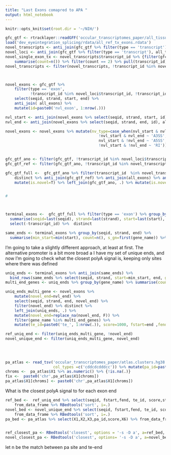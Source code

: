 ```yaml
---
title: "Last Exons comapred to APA "
output: html_notebook
---
```


```r
knitr::opts_knit$set(root.dir = '~/NIH/')

```



```r
gfc_gtf <- rtracklayer::readGFF('occular_transcriptomes_paper/all_tissues.combined.gtf')
load('dev_eyeintegration_splicing/rdata/all_ref_tx_exons.rdata')
novel_transcripts <- anti_join(gfc_gtf %>% filter(type == 'transcript'), all_transcripts) %>% filter(!grepl('TCONS', gene_name))
novel_loci <- anti_join(gfc_gtf %>% filter(type == 'transcript'), all_transcripts) %>% filter(grepl('TCONS', gene_name))
novel_single_exon_tx <- novel_transcripts$transcript_id %>% {filter(gfc_gtf, transcript_id  %in% .)} %>% group_by(transcript_id) %>%
    summarise(count=n()) %>% filter(count == 2) %>% pull(transcript_id) %>%  {filter(novel_transcripts, transcript_id %in% .)}
novel_transcripts <- filter(novel_transcripts, !transcript_id %in% novel_single_exon_tx$transcript_id)



novel_exons <- gfc_gtf %>% 
    filter(type == 'exon',
           !transcript_id %in% novel_loci$transcript_id, !transcript_id %in% novel_single_exon_tx$transcript_id ) %>%
    select(seqid, strand, start, end) %>% 
    anti_join( all_exons) %>%
    mutate(id=paste0('nvl_exon', 1:nrow(.)))

nvl_start <- anti_join(novel_exons %>% select(seqid, strand, start, id), all_exons) %>% { novel_exons$id  %in% .$id}
nvl_end <- anti_join(novel_exons %>% select(seqid, strand, end, id), all_exons) %>% {novel_exons$id  %in% .$id }

novel_exons <- novel_exons %>% mutate(nv_type=case_when(nvl_start & nvl_end ~ 'novel_exon',
                                         !nvl_start & nvl_end ~ 'A3SS',
                                         nvl_start & !nvl_end ~ 'A5SS',
                                         !nvl_start & !nvl_end ~ 'RI'))


gfc_gtf_ano <- filter(gfc_gtf, !transcript_id %in% novel_loci$transcript_id)
gfc_gtf_ref <- filter(gfc_gtf_ano, !transcript_id %in% novel_transcripts$transcript_id)

gfc_gtf_full <-  gfc_gtf_ano %>% filter(transcript_id  %in% novel_transcripts$transcript_id) %>% select(seqid, strand, start, end) %>%
    distinct %>% anti_join(gfc_gtf_ref) %>% anti_join(all_exons) %>% anti_join(all_transcripts) %>%  
    mutate(is.novel=T) %>% left_join(gfc_gtf_ano, .) %>% mutate(is.novel=replace_na(is.novel, F))


# 



terminal_exons <-  gfc_gtf_full %>% filter(type == 'exon') %>% group_by(transcript_id) %>% 
  summarise(seqid=last(seqid), strand=last(strand), start=last(start), end=last(end), gene_name=last(gene_name)) %>% 
  select(-transcript_id) %>%  distinct

same_ends <- terminal_exons %>% group_by(seqid, strand, end) %>% 
  summarise(min_start=min(start), count=n(), s_gn=first(gene_name)) %>% filter(count>1)
```

I'm going to take a slightly different approach, at least at first. The alternative promoter is a bit more broad a
I have my set of unique ends, and now I'm going to check what the closest polyA signal is, keeping only sites where there was defined

```r
uniq_ends <- terminal_exons %>% anti_join(same_ends) %>% 
  bind_rows(same_ends %>% select(seqid, strand, start=min_start, end, gene_name =s_gn))
multi_end_genes <- uniq_ends %>% group_by(gene_name) %>% summarise(count=n()) %>% filter(count>1) %>% pull(gene_name)

uniq_ends_multi_gene <- novel_exons %>% 
    mutate(novel_end=nvl_end) %>% 
    select(seqid, strand, end, novel_end) %>% 
    filter(novel_end) %>% distinct %>% 
    left_join(uniq_ends, .) %>% 
    mutate(novel_end=replace_na(novel_end, F)) %>% 
    filter(gene_name %in% multi_end_genes) %>%
    mutate(te_id=paste0('te_', 1:nrow(.)), score=1000, fstart=end ,fend=fstart+1 )

ref_uniq_end <- filter(uniq_ends_multi_gene, !novel_end)
novel_unique_end <- filter(uniq_ends_multi_gene, novel_end)
           
           
                     

pa_atlas <- read_tsv('occular_transcriptomes_paper/atlas.clusters.hg38.2-0.bed.gz', col_names = F, 
                     col_types =c('cddcdcdddcc')) %>% mutate(pa_id=paste0('pa_', 1:nrow(.)), score= 888)         
chroms <-  pa_atlas$X1 %>% as.numeric() %>% {!is.na(.)}      
fix <-  paste0('chr',pa_atlas$X1[chroms])           
pa_atlas$X1[chroms] <- paste0('chr',pa_atlas$X1[chroms])   


```


What is the closest polyA signal to for each exon end


```r
ref_bed <-  ref_uniq_end %>% select(seqid, fstart,fend, te_id, score,strand) %>% 
    from_data_frame %>% RBedtools('sort', i=.)
novel_bed <- novel_unique_end %>% select(seqid, fstart,fend, te_id, score,strand) %>% 
    from_data_frame %>% RBedtools('sort', i=.)
pa_bed <- pa_atlas %>% select(X1,X2,X3,pa_id,score,X6) %>% from_data_frame %>% RBedtools('sort', i=.)


ref_closest_pa <- RBedtools('closest', options = '-s -D a', a=ref_bed, b=pa_bed ) %>% to_data_frame
novel_closest_pa <- RBedtools('closest', options= '-s -D a', a=novel_bed, b=pa_bed) %>% to_data_frame

```

let n be the match between pa site and te-end

```r

```






